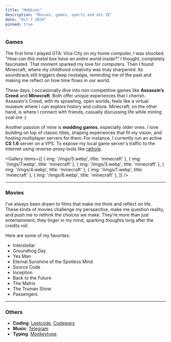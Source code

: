 ```yaml
---
title: "Hobbies"
description: "Movies, games, sports and etc 📺"
date: "Oct 7 2024"
pinned: true
---
```


### Games

The first time I played GTA: Vice City on my home computer, I was shocked.
*"How can this metal box have an entire world inside?"* I thought, completely fascinated.
That moment sparked my love for computers. Then I found Minecraft, where my childhood creativity was truly sharpened. Its soundtrack still triggers deep nostalgia, reminding me of the past and making me reflect on how time flows in our world.

These days, I occasionally dive into non-competitive games like **Assassin’s Creed** and **Minecraft**. Both offer unique experiences that I cherish. Assassin's Creed, with its sprawling, open worlds, feels like a virtual museum where I can explore history and culture. Minecraft, on the other hand, is where I connect with friends, casually discussing life while mining coal ore :)

Another passion of mine is **modding games**, especially older ones. I love building on top of classic titles, shaping experiences that fit my vision, and hosting multiplayer servers for them. For instance, I currently run an active **CS 1.6** server on a VPS. To expose my local game server's traffic to the internet using reverse-proxy tools like [rathole](https://github.com/rapiz1/rathole).

<Gallery items={[
  { img: '/imgs/5.webp', title: 'minecraft' },
  { img: '/imgs/7.webp', title: 'minecraft' },
  { img: '/imgs/3.webp', title: 'minecraft' },
  { img: '/imgs/4.webp', title: 'minecraft' },
  { img: '/imgs/1.webp', title: 'minecraft' },
  { img: '/imgs/6.webp', title: 'minecraft' },
]} />

---

### Movies

I’ve always been drawn to films that make me think and reflect on life. These kinds of movies challenge my perspective, make me question reality, and push me to rethink the choices we make. They’re more than just entertainment; they linger in my mind, sparking thoughts long after the credits roll.

Here are some of my favorites:

- Interstellar
- Groundhog Day
- Yes Man
- Eternal Sunshine of the Spotless Mind
- Source Code
- Inception
- Back to the Future
- The Matrix
- The Truman Show
- Passengers

---

### Others
- **Coding**: 
  [Leetcode](https://leetcode.com/u/mmnvb/),
  [Codewars](https://www.codewars.com/users/muminovbob)
- **Music**: [Telegram](https://t.me/bobmusicplay) 
- **Typing**: 
[Monkeytype](https://as1.ftcdn.net/v2/jpg/05/80/77/28/1000_F_580772811_pnEtHdSyjcjEam0MquTufOVxbiaVlXFo.jpg)